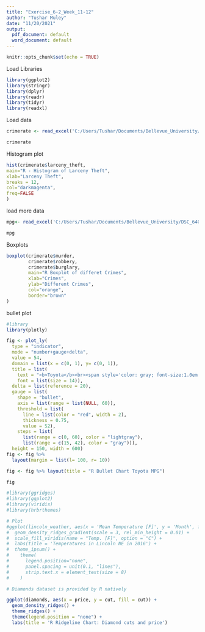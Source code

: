 ```yaml
---
title: "Exercise_6-2_Week_11-12"
author: "Tushar Muley"
date: "11/20/2021"
output:
  pdf_document: default
  word_document: default
---
```


```r
knitr::opts_chunk$set(echo = TRUE)
```

Load Libraries
```r
library(ggplot2)
library(stringr)
library(dplyr)
library(readr)
library(tidyr)
library(readxl)
```
Load data
```r
crimerate <- read_excel('C:/Users/Tushar/Documents/Bellevue_University/DSC_640_Class/Week_11_12/crimeratesbystate-formatted.xlsx')
```
```r
crimerate
```



Histogram plot
```r
hist(crimerate$larceny_theft,
main="R - Histogram of Larceny Theft",
xlab="Larceny Theft",
breaks = 12,
col="darkmagenta",
freq=FALSE
)

```

load more data
```r
mpg<- read_excel('C:/Users/Tushar/Documents/Bellevue_University/DSC_640_Class/Week_11_12/Auto_MPG.xlsx')

mpg
```

Boxplots

```r
boxplot(crimerate$murder, 
        crimerate$robbery,
        crimerate$burglary,
        main="R Boxplot of differet Crimes",
        xlab="Crimes",
        ylab="Different Crimes",
        col="orange",
        border="brown"
)

```

bullet plot
```r
#library
library(plotly)

fig <- plot_ly(
  type = "indicator",
  mode = "number+gauge+delta",
  value = 54,
  domain = list(x = c(0, 1), y= c(0, 1)),
  title = list(
    text = "<b>Toyota</b><br><span style='color: gray; font-size:1.0em'>MPG</span>",
    font = list(size = 14)),
  delta = list(reference = 20),
  gauge = list(
    shape = "bullet",
    axis = list(range = list(NULL, 60)),
    threshold = list(
      line = list(color = "red", width = 2),
      thickness = 0.75,
      value = 52),
    steps = list(
      list(range = c(0, 60), color = "lightgray"),
      list(range = c(15, 42), color = "gray"))),
  height = 150, width = 600) 
fig <- fig %>%
  layout(margin = list(l= 100, r= 10))

fig <- fig %>% layout(title = "R Bullet Chart Toyota MPG")

fig
```
```r
#library(ggridges)
#library(ggplot2)
#library(viridis)
#library(hrbrthemes)

# Plot
#ggplot(lincoln_weather, aes(x = 'Mean Temperature [F]', y = 'Month', fill = ..x..)) +
#  geom_density_ridges_gradient(scale = 3, rel_min_height = 0.01) +
#  scale_fill_viridis(name = "Temp. [F]", option = "C") +
#  labs(title = 'Temperatures in Lincoln NE in 2016') +
#  theme_ipsum() +
#    theme(
#      legend.position="none",
#      panel.spacing = unit(0.1, "lines"),
#      strip.text.x = element_text(size = 8)
#    )
```

```r
# Diamonds dataset is provided by R natively

ggplot(diamonds, aes(x = price, y = cut, fill = cut)) +
  geom_density_ridges() +
  theme_ridges() + 
  theme(legend.position = "none") +
  labs(title = 'R Ridgeline Chart: Diamond cuts and price')
```

